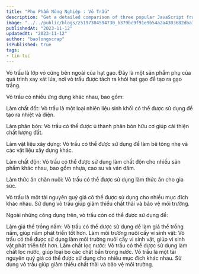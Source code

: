 ```yaml
---
title: "Phụ Phẩm Nông Nghiệp : Vỏ Trấu"
description: "Get a detailed comparison of three popular JavaScript frameworks - Angular, React, and Vue.js. Understand the strengths, weaknesses, and use cases for each framework to make an informed decision for your next web development project."
image: "../../public/blogs/z5197304594730_b379bc9f91e9b54a2a4303682dba7dbf.jpg"
publishedAt: "2023-11-12"
updatedAt: "2023-11-12"
author: "baolongscrap"
isPublished: true
tags:
- tin-tuc
---
```





Vỏ trấu là lớp vỏ cứng bên ngoài của hạt gạo. Đây là một sản phẩm phụ của quá trình xay xát lúa, nơi vỏ trấu được tách ra khỏi hạt gạo để tạo ra gạo trắng. 

Vỏ trấu có nhiều ứng dụng khác nhau, bao gồm:

Làm chất đốt: Vỏ trấu là một loại nhiên liệu sinh khối có thể được sử dụng để tạo ra nhiệt và điện.

Làm phân bón: Vỏ trấu có thể được ủ thành phân bón hữu cơ giúp cải thiện chất lượng đất.

Làm vật liệu xây dựng: Vỏ trấu có thể được sử dụng để làm bê tông nhẹ và các vật liệu xây dựng khác.

Làm chất độn: Vỏ trấu có thể được sử dụng làm chất độn cho nhiều sản phẩm khác nhau, bao gồm nhựa, cao su và ván dăm.

Làm thức ăn chăn nuôi: Vỏ trấu có thể được sử dụng làm thức ăn cho gia súc.

Vỏ trấu là một tài nguyên quý giá có thể được sử dụng cho nhiều mục đích khác nhau. Sử dụng vỏ trấu giúp giảm thiểu chất thải và bảo vệ môi trường.

Ngoài những công dụng trên, vỏ trấu còn có thể được sử dụng để:

Làm giá thể trồng nấm: Vỏ trấu có thể được sử dụng để làm giá thể trồng nấm, giúp nấm phát triển tốt hơn.
Làm môi trường nuôi cấy vi sinh vật: Vỏ trấu có thể được sử dụng làm môi trường nuôi cấy vi sinh vật, giúp vi sinh vật phát triển tốt hơn.
Làm chất lọc nước: Vỏ trấu có thể được sử dụng làm chất lọc nước, giúp loại bỏ các chất bẩn trong nước.
Vỏ trấu là một tài nguyên quý giá có thể được sử dụng cho nhiều mục đích khác nhau. Sử dụng vỏ trấu giúp giảm thiểu chất thải và bảo vệ môi trường.